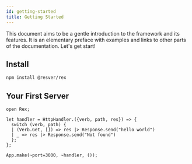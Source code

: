 ```yaml
---
id: getting-started
title: Getting Started
---
```


This document aims to be a gentle introduction to the framework and its features.
It is an elementary preface with examples and links to other parts of the documentation.
Let's get start!

## Install

```sh
npm install @resver/rex
```

## Your First Server

```reason
open Rex;

let handler = HttpHandler.({verb, path, res}) => {
  switch (verb, path) {
  | (Verb.Get, []) => res |> Response.send("hello world")
  | _ => res |> Response.send("Not found")
  };
};

App.make(~port=3000, ~handler, ());
```
